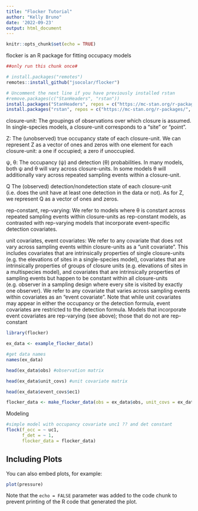 ```yaml
---
title: "Flocker Tutorial"
author: "Kelly Bruno"
date: '2022-09-23'
output: html_document
---
```


```r
knitr::opts_chunk$set(echo = TRUE)
```

flocker is an R package for fitting occupacy models

```r
##only run this chunk once#

# install.packages("remotes")
remotes::install_github("jsocolar/flocker")

# Uncomment the next line if you have previously installed rstan
#remove.packages(c("StanHeaders", "rstan"))
install.packages("StanHeaders", repos = c("https://mc-stan.org/r-packages/", getOption("repos")))
install.packages("rstan", repos = c("https://mc-stan.org/r-packages/", getOption("repos")))

```

closure-unit: The groupings of observations over which closure is assumed. In single-species models, a closure-unit corresponds to a “site” or “point”.

Z: The (unobserved) true occupancy state of each closure-unit. We can represent Z as a vector of ones and zeros with one element for each closure-unit: a one if occupied; a zero if unoccupied.

ψ, θ: The occupancy (ψ) and detection (θ) probabilities. In many models, both ψ and θ will vary across closure-units. In some models θ will additionally vary across repeated sampling events within a closure-unit.

Q The (observed) detection/nondetection state of each closure-unit (i.e. does the unit have at least one detection in the data or not). As for Z, we represent Q as a vector of ones and zeros.

rep-constant, rep-varying: We refer to models where θ is constant across repeated sampling events within closure-units as rep-constant models, as contrasted with rep-varying models that incorporate event-specific detection covariates.

unit covariates, event covariates: We refer to any covariate that does not vary across sampling events within closure-units as a “unit covariate”. This includes covariates that are intrinsically properties of single closure-units (e.g. the elevations of sites in a single-species model), covariates that are intrinsically properties of groups of closure units (e.g. elevations of sites in a multispecies model), and covariates that are intrinsically properties of sampling events but happen to be constant within all closure-units (e.g. observer in a sampling design where every site is visited by exactly one observer). We refer to any covariate that varies across sampling events within covariates as an “event covariate”. Note that while unit covariates may appear in either the occupancy or the detection formula, event covariates are restricted to the detection formula. Models that incorporate event covariates are rep-varying (see above); those that do not are rep-constant

```r
library(flocker)

ex_data <- example_flocker_data()

#get data names
names(ex_data)

head(ex_data$obs) #observation matrix

head(ex_data$unit_covs) #unit covariate matrix

head(ex_data$event_covs$ec1)

flocker_data <- make_flocker_data(obs = ex_data$obs, unit_covs = ex_data$unit_covs, event_covs = ex_data$event_covs)
```

Modeling

```r

#simple model with occupancy covariate unc1 ?? and det constant
flock(f_occ = ~ uc1,
      f_det = ~ 1,
      flocker_data = flocker_data)


```








## Including Plots

You can also embed plots, for example:

```r
plot(pressure)
```

Note that the `echo = FALSE` parameter was added to the code chunk to prevent printing of the R code that generated the plot.
